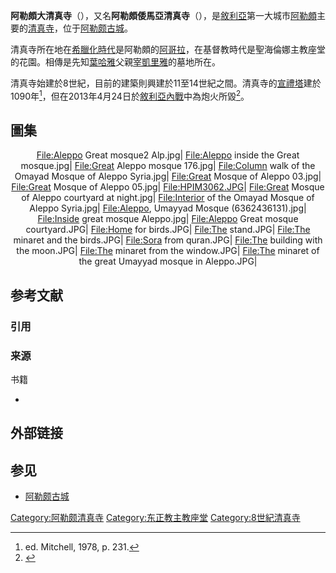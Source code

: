 {{noteTA
|1 = zh-hans:倭马亚; zh-hant:烏邁耶;zh-tw:奧米亞
|2 = zh-hans:阿拔斯; zh-hant:阿巴斯;
|3 = zh-cn:累范特;zh-tw:黎凡特;zh-hk:黎凡特;
}}

{{Infobox religious building
|building_name = 阿勒頗奧米亞清真寺<br /><big>جامع بني أمية بحلب</big>
|image = Aleppo-Great-mosque-Alp.jpg
|image_size = 300px
|caption = 被毀前的宣禮塔
|latitude  =  36.199492
|longitude  = 37.156911
|location = [[敘利亞|敘利亞]][[阿勒頗|阿勒頗]][[阿勒颇古城|阿勒颇古城]]
|geo = 
|religious_affiliation = [[伊斯蘭教|伊斯蘭教]]
|region = [[累范特|累范特]]
|functional_status = 現存（目前關閉）
|website = 
|architect = 
|architecture_type = [[清真寺|清真寺]]
|architecture_style = [[馬木留克王朝|馬木留克王朝]]
|year_completed = 715
|construction_cost = 
|capacity = 
|dome_quantity = 1
|dome_height_outer = 
|dome_dia_outer = 
|minaret_quantity = 1（已毀）
|minaret_height = 45
|materials = [[石|石]]
}}

'''阿勒頗大清真寺'''（{{lang-ar|جامع حلب الكبير}}），又名'''阿勒頗倭馬亞清真寺'''（{{lang-ar|جامع بني أمية بحلب}}），是[[敘利亞|敘利亞]]第一大城市[[阿勒頗|阿勒頗]]主要的[[清真寺|清真寺]]，位于[[阿勒颇古城|阿勒颇古城]]。

清真寺所在地在[[希臘化時代|希臘化時代]]是阿勒頗的[[阿哥拉|阿哥拉]]，在基督教時代是聖海倫娜主教座堂的花園。相傳是先知[[葉哈雅|葉哈雅]]父親[[宰凱里雅|宰凱里雅]]的墓地所在。

清真寺始建於8世紀，目前的建築則興建於11至14世紀之間。清真寺的[[宣禮塔|宣禮塔]]建於1090年<ref name="Mitchell231">ed. Mitchell, 1978, p. 231.</ref>，但在2013年4月24日於[[敘利亞內戰|敘利亞內戰]]中為炮火所毀<ref name="BBC-minaret">{{cite web |title = Syria clashes destroy ancient Aleppo minaret |url = http://www.bbc.co.uk/news/world-middle-east-22283746 |publisher = bbc.co.uk |date = 2013-04-24 |accessdate = 2013-04-24 |archive-date = 2019-09-11 |archive-url = https://web.archive.org/web/20190911142518/https://www.bbc.co.uk/news/world-middle-east-22283746 |dead-url = no }}</ref>。

== 圖集 ==
<div style="text-align: center;">
<gallery widths="120" heights="120px" perrow="6" style="border: 5px solid #a86; box-shadow: 0.1em 0.1em 0.5em rgba(0,0,0,0.75); -moz-box-shadow: 0.1em 0.1em 0.5em rgba(0,0,0,0.75); -webkit-box-shadow: 0.1em 0.1em 0.5em rgba(0,0,0,0.75); border-radius: 0.5em; -moz-border-radius: 0.5em; -webkit-border-radius: 0.5em;">
File:Aleppo Great mosque2 Alp.jpg| 
File:Aleppo inside the Great mosque.jpg| 
File:Great Aleppo mosque 176.jpg| 
File:Column walk of the Omayad Mosque of Aleppo Syria.jpg| 
File:Great Mosque of Aleppo 03.jpg| 
File:Great Mosque of Aleppo 05.jpg| 
File:HPIM3062.JPG| 
File:Great Mosque of Aleppo courtyard at night.jpg| 
File:Interior of the Omayad Mosque of Aleppo Syria.jpg| 
File:Aleppo, Umayyad Mosque (6362436131).jpg| 
File:Inside great mosque Aleppo.jpg| 
File:Aleppo Great mosque courtyard.JPG| 
File:Home for birds.JPG| 
File:The stand.JPG| 
File:The minaret and the birds.JPG| 
File:Sora from quran.JPG| 
File:The building with the moon.JPG| 
File:The minaret from the window.JPG| 
File:The minaret of the great Umayyad mosque in Aleppo.JPG| 
</gallery>
</div>


== 参考文献 ==
=== 引用 ===
{{Reflist}}

=== 来源 ===
; 书籍
* {{cite book |editor=George Mitchell |title=Architecture of the Islamic World|publisher=Thames and Hudson |year=1978}}

== 外部链接 ==
{{Commons category|Great Mosque of Aleppo}}

== 参见 ==
{{Portal box|伊斯兰教|建筑}}
* [[阿勒颇古城|阿勒颇古城]]

{{倭马亚王朝}}
[[Category:阿勒颇清真寺|Category:阿勒颇清真寺]]
[[Category:东正教主教座堂|Category:东正教主教座堂]]
[[Category:8世紀清真寺|Category:8世紀清真寺]]
